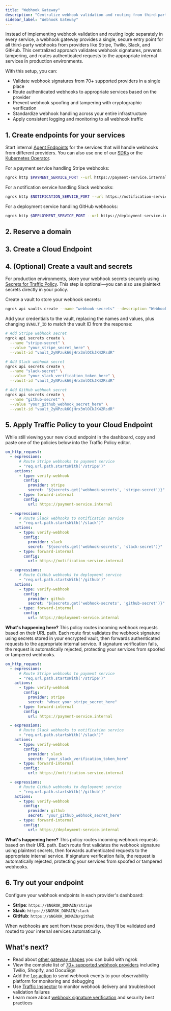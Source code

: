 ```yaml
---
title: "Webhook Gateway"
description: "Centralize webhook validation and routing from third-party providers like Stripe, Twilio, and Slack to secure your integrations and eliminate repetitive implementation."
sidebar_label: "Webhook Gateway"
---
```



Instead of implementing webhook validation and routing logic separately in every service, a webhook gateway provides a single, secure entry point for all third-party webhooks from providers like Stripe, Twilio, Slack, and GitHub. This centralized approach validates webhook signatures, prevents tampering, and routes authenticated requests to the appropriate internal services in production environments.

With this setup, you can:

- Validate webhook signatures from 70+ supported providers in a single place
- Route authenticated webhooks to appropriate services based on the provider
- Prevent webhook spoofing and tampering with cryptographic verification
- Standardize webhook handling across your entire infrastructure
- Apply consistent logging and monitoring to all webhook traffic

## 1. Create endpoints for your services

Start internal [Agent Endpoints](/universal-gateway/agent-endpoints/) for the services that will handle webhooks from different providers.
You can also use one of our [SDKs](/agent-sdks) or the [Kubernetes Operator](/k8s).

For a payment service handling Stripe webhooks:

```bash
ngrok http $PAYMENT_SERVICE_PORT --url https://payment-service.internal
```

For a notification service handling Slack webhooks:

```bash
ngrok http $NOTIFICATION_SERVICE_PORT --url https://notification-service.internal
```

For a deployment service handling GitHub webhooks:

```bash
ngrok http $DEPLOYMENT_SERVICE_PORT --url https://deployment-service.internal
```

## 2. Reserve a domain

<ReserveDomain />

## 3. Create a Cloud Endpoint

<CloudEndpoint />

## 4. (Optional) Create a vault and secrets

For production environments, store your webhook secrets securely using [Secrets for Traffic Policy](/traffic-policy/secrets). This step is optional—you can also use plaintext secrets directly in your policy.

Create a vault to store your webhook secrets:

```bash
ngrok api vaults create --name "webhook-secrets" --description "Webhook validation secrets"
```

Add your credentials to the vault, replacing the names and values, plus changing `$VAULT_ID` to match the vault ID from the response:

```bash
# Add Stripe webhook secret
ngrok api secrets create \
  --name "stripe-secret" \
  --value "your_stripe_secret_here" \
  --vault-id "vault_2yNPzuk6GjHrx3mlOCkJK42RsdR"

# Add Slack webhook secret
ngrok api secrets create \
  --name "slack-secret" \
  --value "your_slack_verification_token_here" \
  --vault-id "vault_2yNPzuk6GjHrx3mlOCkJK42RsdR"

# Add GitHub webhook secret
ngrok api secrets create \
  --name "github-secret" \
  --value "your_github_webhook_secret_here" \
  --vault-id "vault_2yNPzuk6GjHrx3mlOCkJK42RsdR"
```

## 5. Apply Traffic Policy to your Cloud Endpoint

While still viewing your new cloud endpoint in the dashboard, copy and paste one of the policies below into the Traffic Policy editor.

<Tabs>
<Tab title="Using Secrets (Recommended)">

```yaml
on_http_request:
  - expressions:
      # Route Stripe webhooks to payment service
      - "req.url.path.startsWith('/stripe')"
    actions:
      - type: verify-webhook
        config:
          provider: stripe
          secret: "${secrets.get('webhook-secrets', 'stripe-secret')}"
      - type: forward-internal
        config:
          url: https://payment-service.internal

  - expressions:
      # Route Slack webhooks to notification service
      - "req.url.path.startsWith('/slack')"
    actions:
      - type: verify-webhook
        config:
          provider: slack
          secret: "${secrets.get('webhook-secrets', 'slack-secret')}"
      - type: forward-internal
        config:
          url: https://notification-service.internal

  - expressions:
      # Route GitHub webhooks to deployment service
      - "req.url.path.startsWith('/github')"
    actions:
      - type: verify-webhook
        config:
          provider: github
          secret: "${secrets.get('webhook-secrets', 'github-secret')}"
      - type: forward-internal
        config:
          url: https://deployment-service.internal
```

**What's happening here?** This policy routes incoming webhook requests based on their URL path. Each route first validates the webhook signature using secrets stored in your encrypted vault, then forwards authenticated requests to the appropriate internal service. If signature verification fails, the request is automatically rejected, protecting your services from spoofed or tampered webhooks.

</Tab>
<Tab title="Using plaintext secrets">

```yaml
on_http_request:
  - expressions:
      # Route Stripe webhooks to payment service
      - "req.url.path.startsWith('/stripe')"
    actions:
      - type: verify-webhook
        config:
          provider: stripe
          secret: "whsec_your_stripe_secret_here"
      - type: forward-internal
        config:
          url: https://payment-service.internal

  - expressions:
      # Route Slack webhooks to notification service
      - "req.url.path.startsWith('/slack')"
    actions:
      - type: verify-webhook
        config:
          provider: slack
          secret: "your_slack_verification_token_here"
      - type: forward-internal
        config:
          url: https://notification-service.internal

  - expressions:
      # Route GitHub webhooks to deployment service
      - "req.url.path.startsWith('/github')"
    actions:
      - type: verify-webhook
        config:
          provider: github
          secret: "your_github_webhook_secret_here"
      - type: forward-internal
        config:
          url: https://deployment-service.internal
```

**What's happening here?** This policy routes incoming webhook requests based on their URL path. Each route first validates the webhook signature using plaintext secrets, then forwards authenticated requests to the appropriate internal service. If signature verification fails, the request is automatically rejected, protecting your services from spoofed or tampered webhooks.

</Tab>
</Tabs>

## 6. Try out your endpoint

<TryOut />

Configure your webhook endpoints in each provider's dashboard:

- **Stripe**: `https://$NGROK_DOMAIN/stripe`
- **Slack**: `https://$NGROK_DOMAIN/slack`
- **GitHub**: `https://$NGROK_DOMAIN/github`

When webhooks are sent from these providers, they'll be validated and routed to your internal services automatically.

## What's next?

- Read about [other gateway shapes](https://ngrok.com/blog-post/api-gateway-shapes-patterns-2025) you can build with ngrok
- View the complete list of [70+ supported webhook providers](/traffic-policy/actions/verify-webhook/#supported-providers) including Twilio, Shopify, and DocuSign
- Add the [`log` action](/traffic-policy/actions/log) to send webhook events to your observability platform for monitoring and debugging
- Use [Traffic Inspector](https://dashboard.ngrok.com/traffic-inspector) to monitor webhook delivery and troubleshoot validation failures
- Learn more about [webhook signature verification](/traffic-policy/actions/verify-webhook) and security best practices
